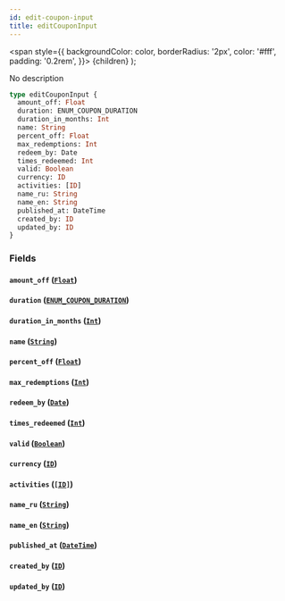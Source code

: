 ```yaml
---
id: edit-coupon-input
title: editCouponInput
---
```


<span
style={{
      backgroundColor: color,
      borderRadius: '2px',
      color: '#fff',
      padding: '0.2rem',
    }}>
{children}
</span>
);

No description

```graphql
type editCouponInput {
  amount_off: Float
  duration: ENUM_COUPON_DURATION
  duration_in_months: Int
  name: String
  percent_off: Float
  max_redemptions: Int
  redeem_by: Date
  times_redeemed: Int
  valid: Boolean
  currency: ID
  activities: [ID]
  name_ru: String
  name_en: String
  published_at: DateTime
  created_by: ID
  updated_by: ID
}
```

### Fields

#### `amount_off` ([`Float`](/v1/scalars/float))

#### `duration` ([`ENUM_COUPON_DURATION`](/v1/enums/enum-coupon-duration))

#### `duration_in_months` ([`Int`](/v1/scalars/int))

#### `name` ([`String`](/v1/scalars/string))

#### `percent_off` ([`Float`](/v1/scalars/float))

#### `max_redemptions` ([`Int`](/v1/scalars/int))

#### `redeem_by` ([`Date`](/v1/scalars/date))

#### `times_redeemed` ([`Int`](/v1/scalars/int))

#### `valid` ([`Boolean`](/v1/scalars/boolean))

#### `currency` ([`ID`](/v1/scalars/id))

#### `activities` ([`[ID]`](/v1/scalars/id))

#### `name_ru` ([`String`](/v1/scalars/string))

#### `name_en` ([`String`](/v1/scalars/string))

#### `published_at` ([`DateTime`](/v1/scalars/date-time))

#### `created_by` ([`ID`](/v1/scalars/id))

#### `updated_by` ([`ID`](/v1/scalars/id))
